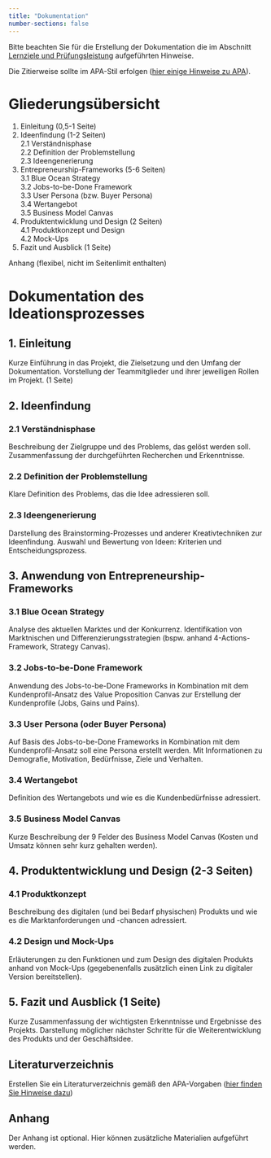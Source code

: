 ```yaml
---
title: "Dokumentation"
number-sections: false
---
```



Bitte beachten Sie für die Erstellung der Dokumentation die im Abschnitt [Lernziele und Prüfungsleistung](https://kirenz.github.io/ideation/syllabus.html#lernziele-und-pr%C3%BCfungsleistung) aufgeführten Hinweise.

Die Zitierweise sollte im APA-Stil erfolgen ([hier einige Hinweise zu APA](https://www.bibguru.com/de/c/literaturverzeichnis-generator/)).


# Gliederungsübersicht

1. Einleitung (0,5-1 Seite)
2. Ideenfindung (1-2 Seiten)  
  2.1 Verständnisphase   
  2.2 Definition der Problemstellung  
  2.3 Ideengenerierung  
3. Entrepreneurship-Frameworks (5-6 Seiten)  
  3.1 Blue Ocean Strategy  
  3.2 Jobs-to-be-Done Framework  
  3.3 User Persona (bzw. Buyer Persona)  
  3.4 Wertangebot  
  3.5 Business Model Canvas  
4. Produktentwicklung und Design (2 Seiten)  
  4.1 Produktkonzept und Design  
  4.2 Mock-Ups  
5. Fazit und Ausblick (1 Seite)  

Anhang (flexibel, nicht im Seitenlimit enthalten)

# Dokumentation des Ideationsprozesses

## 1. Einleitung
Kurze Einführung in das Projekt, die Zielsetzung und den Umfang der Dokumentation. Vorstellung der Teammitglieder und ihrer jeweiligen Rollen im Projekt. (1 Seite)

## 2. Ideenfindung 

### 2.1 Verständnisphase
Beschreibung der Zielgruppe und des Problems, das gelöst werden soll. Zusammenfassung der durchgeführten Recherchen und Erkenntnisse.

### 2.2 Definition der Problemstellung
Klare Definition des Problems, das die Idee adressieren soll. 

### 2.3 Ideengenerierung
Darstellung des Brainstorming-Prozesses und anderer Kreativtechniken zur Ideenfindung. Auswahl und Bewertung von Ideen: Kriterien und Entscheidungsprozess.

## 3. Anwendung von Entrepreneurship-Frameworks

### 3.1 Blue Ocean Strategy
Analyse des aktuellen Marktes und der Konkurrenz. Identifikation von Marktnischen und Differenzierungsstrategien (bspw. anhand 4-Actions-Framework, Strategy Canvas). 

### 3.2 Jobs-to-be-Done Framework 
Anwendung des Jobs-to-be-Done Frameworks in Kombination mit dem Kundenprofil-Ansatz des Value Proposition Canvas zur Erstellung der Kundenprofile (Jobs, Gains und Pains).

### 3.3 User Persona (oder Buyer Persona)
Auf Basis des Jobs-to-be-Done Frameworks in Kombination mit dem Kundenprofil-Ansatz soll eine Persona erstellt werden. Mit Informationen zu Demografie, Motivation, Bedürfnisse, Ziele und Verhalten.

### 3.4 Wertangebot
Definition des Wertangebots und wie es die Kundenbedürfnisse adressiert.

### 3.5 Business Model Canvas
Kurze Beschreibung der 9 Felder des Business Model Canvas (Kosten und Umsatz können sehr kurz gehalten werden).


## 4. Produktentwicklung und Design (2-3 Seiten)

### 4.1 Produktkonzept
Beschreibung des digitalen (und bei Bedarf physischen) Produkts und wie es die Marktanforderungen und -chancen adressiert.

### 4.2 Design und Mock-Ups
Erläuterungen zu den Funktionen und zum Design des digitalen Produkts anhand von Mock-Ups (gegebenenfalls zusätzlich einen Link zu digitaler Version bereitstellen). 

## 5. Fazit und Ausblick (1 Seite)
Kurze Zusammenfassung der wichtigsten Erkenntnisse und Ergebnisse des Projekts. Darstellung möglicher nächster Schritte für die Weiterentwicklung des Produkts und der Geschäftsidee.


## Literaturverzeichnis


Erstellen Sie ein Literaturverzeichnis gemäß den APA-Vorgaben ([hier finden Sie Hinweise dazu](https://www.bibguru.com/de/guides/richtig-zitieren/))


## Anhang

Der Anhang ist optional. Hier können zusätzliche Materialien aufgeführt werden.
